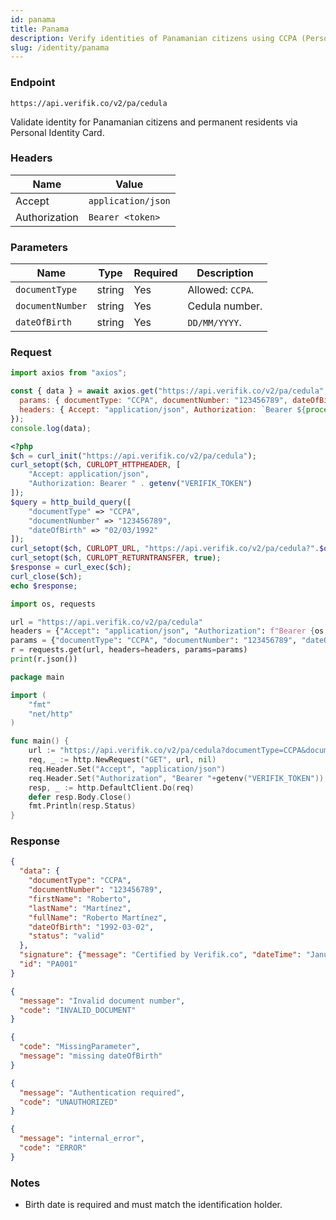 ```yaml
---
id: panama
title: Panama
description: Verify identities of Panamanian citizens using CCPA (Personal Identity Card)
slug: /identity/panama
---
```



### Endpoint

```
https://api.verifik.co/v2/pa/cedula
```

Validate identity for Panamanian citizens and permanent residents via Personal Identity Card.

### Headers

| Name | Value |
| --- | --- |
| Accept | `application/json` |
| Authorization | `Bearer <token>` |

### Parameters

| Name | Type | Required | Description |
| --- | --- | --- | --- |
| `documentType` | string | Yes | Allowed: `CCPA`. |
| `documentNumber` | string | Yes | Cedula number. |
| `dateOfBirth` | string | Yes | `DD/MM/YYYY`. |

### Request

<Tabs>
  <TabItem value="node" label="Node.js">

```javascript
import axios from "axios";

const { data } = await axios.get("https://api.verifik.co/v2/pa/cedula", {
  params: { documentType: "CCPA", documentNumber: "123456789", dateOfBirth: "02/03/1992" },
  headers: { Accept: "application/json", Authorization: `Bearer ${process.env.VERIFIK_TOKEN}` },
});
console.log(data);
```

  </TabItem>
  <TabItem value="php" label="PHP">

```php
<?php
$ch = curl_init("https://api.verifik.co/v2/pa/cedula");
curl_setopt($ch, CURLOPT_HTTPHEADER, [
    "Accept: application/json",
    "Authorization: Bearer " . getenv("VERIFIK_TOKEN")
]);
$query = http_build_query([
    "documentType" => "CCPA",
    "documentNumber" => "123456789",
    "dateOfBirth" => "02/03/1992"
]);
curl_setopt($ch, CURLOPT_URL, "https://api.verifik.co/v2/pa/cedula?".$query);
curl_setopt($ch, CURLOPT_RETURNTRANSFER, true);
$response = curl_exec($ch);
curl_close($ch);
echo $response;
```

  </TabItem>
  <TabItem value="python" label="Python">

```python
import os, requests

url = "https://api.verifik.co/v2/pa/cedula"
headers = {"Accept": "application/json", "Authorization": f"Bearer {os.getenv('VERIFIK_TOKEN')}"}
params = {"documentType": "CCPA", "documentNumber": "123456789", "dateOfBirth": "02/03/1992"}
r = requests.get(url, headers=headers, params=params)
print(r.json())
```

  </TabItem>
  <TabItem value="go" label="Go">

```go
package main

import (
    "fmt"
    "net/http"
)

func main() {
    url := "https://api.verifik.co/v2/pa/cedula?documentType=CCPA&documentNumber=123456789&dateOfBirth=02/03/1992"
    req, _ := http.NewRequest("GET", url, nil)
    req.Header.Set("Accept", "application/json")
    req.Header.Set("Authorization", "Bearer "+getenv("VERIFIK_TOKEN"))
    resp, _ := http.DefaultClient.Do(req)
    defer resp.Body.Close()
    fmt.Println(resp.Status)
}
```

  </TabItem>
 </Tabs>

### Response

<Tabs>
  <TabItem value="200" label="200">

```json
{
  "data": {
    "documentType": "CCPA",
    "documentNumber": "123456789",
    "firstName": "Roberto",
    "lastName": "Martínez",
    "fullName": "Roberto Martínez",
    "dateOfBirth": "1992-03-02",
    "status": "valid"
  },
  "signature": {"message": "Certified by Verifik.co", "dateTime": "January 16, 2024 3:44 PM"},
  "id": "PA001"
}
```

  </TabItem>
  <TabItem value="400" label="400">

```json
{
  "message": "Invalid document number",
  "code": "INVALID_DOCUMENT"
}
```

  </TabItem>
  <TabItem value="409" label="409">

```json
{
  "code": "MissingParameter",
  "message": "missing dateOfBirth"
}
```

  </TabItem>
  <TabItem value="401" label="401">

```json
{
  "message": "Authentication required",
  "code": "UNAUTHORIZED"
}
```

  </TabItem>
  <TabItem value="500" label="500">

```json
{
  "message": "internal_error",
  "code": "ERROR"
}
```

  </TabItem>
 </Tabs>

### Notes

- Birth date is required and must match the identification holder.

